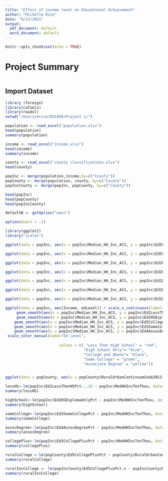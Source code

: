```yaml
---
title: "Effect of income level on Educational Achievement"
author: "Michelle Rice"
date: "9/13/2021"
output:
  pdf_document: default
  word_document: default
---
```


```r
knitr::opts_chunk$set(echo = TRUE)
```
# Project Summary
```

```

## Import Dataset
```r
library (foreign)
library(caTools)
library(readxl)
setwd("/Users/mrice/DSC680/Project 1/")

population <- read_excel("population.xlsx")
head(population)
summary(population)

income <- read_excel("income.xlsx")
head(income)
summary(income)

county <- read_excel("county classifications.xlsx")
head(county)

popInc <- merge(population,income,by=c("County"))
popCounty <- merge(population, county, by=c("County"))
popIncCounty <- merge(popInc, popCounty, by=c("County"))

head(popInc)
head(popCounty)
head(popIncCounty)
```


```r
defaultW <- getOption("warn") 

options(warn = -1)

library(ggplot2)
library("scales")

ggplot(data = popInc, aes(x = popInc$Median_HH_Inc_ACS, y = popInc$Ed5CollegePlusPct))  + geom_jitter() + labs(title="College vs. Income Level", x = "Income Level", y = "Percent of Pop with College")

ggplot(data = popInc, aes(x = popInc$Median_HH_Inc_ACS, y = popInc$Ed5CollegePlusPct)) + geom_smooth() + labs(title="College vs. Income Level", x = "Income Level", y = "Percent of Pop with College")

ggplot(data = popInc, aes(x = popInc$Median_HH_Inc_ACS, y = popInc$Ed2HSDiplomaOnlyPct))  + geom_jitter() + labs(title="College vs. Income Level", x = "Income Level", y = "Percent of Pop with College")

ggplot(data = popInc, aes(x = popInc$Median_HH_Inc_ACS, y = popInc$Ed2HSDiplomaOnlyPct)) + geom_smooth() + labs(title="College vs. Income Level", x = "Income Level", y = "Percent of Pop with College")

ggplot(data = popInc, aes(x = popInc$Median_HH_Inc_ACS, y = popInc$Ed1LessThanHSPct...10))  + geom_jitter() + labs(title="College vs. Income Level", x = "Income Level", y = "Percent of Pop with Less than High School")

ggplot(data = popInc, aes(x = popInc$Median_HH_Inc_ACS, y = popInc$Ed1LessThanHSPct...10)) + geom_smooth() + labs(title="College vs. Income Level", x = "Income Level", y = "Percent of Pop with Less than HS")

ggplot(data = popInc, aes(x = popInc$Median_HH_Inc_ACS, y = popInc$Ed1LessThanHSPct...10)) + geom_smooth() + labs(title="College vs. Income Level", x = "Income Level", y = "Percent of Pop with Less than HS")

ggplot(data = popInc, aes(Income, edLevel)) + scale_x_continuous(labels = comma) +
     geom_smooth(aes(x = popInc$Median_HH_Inc_ACS, y = popInc$Ed1LessThanHSPct...10 , colour="Less Than High School" )) +
     geom_smooth(aes(x = popInc$Median_HH_Inc_ACS, y = popInc$Ed2HSDiplomaOnlyPct, colour="High School Only")) +
    geom_smooth(aes(x = popInc$Median_HH_Inc_ACS, y = popInc$Ed5CollegePlusPct, colour ="College and Above"))+
    geom_smooth(aes(x = popInc$Median_HH_Inc_ACS, y = popInc$Ed3SomeCollegePct, colour="Some College"))+
    geom_smooth(aes(x = popInc$Median_HH_Inc_ACS, y = popInc$Ed4AssocDegreePct , colour="Associate Degree")) + labs(title = "Education Level by Income", x = "Income", y = "Education Level") +
 scale_color_manual(name="Ed Level", 
                        
                        values = c( "Less Than High School" = "red", 
                                   "High School Only"= "blue", 
                                   "College and Above"= "black", 
                                   "Some College" = "green", 
                                   "Associate Degree" = "yellow"))


ggplot(data = popCounty, aes(x = popCounty$RuralUrbanContinuumCode2013, y = popCounty$Ed5CollegePlusPct)) + geom_point() + labs(title="College vs. Income Level", x = "Income Level", y = "Percent of Pop with College")


```


```r
lessHS<-lm(popInc$Ed1LessThanHSPct...10 ~ popInc$MedHHIncTenThou, data=popInc)
summary(lessHS)

highSchool<-lm(popInc$Ed2HSDiplomaOnlyPct ~ popInc$MedHHIncTenThou, data=popInc)
summary(highSchool)

someCollege<-lm(popInc$Ed3SomeCollegePct ~ popInc$MedHHIncTenThou, data=popInc)
summary(someCollege)

assocDegree<-lm(popInc$Ed4AssocDegreePct ~ popInc$MedHHIncTenThou, data=popInc)
summary(assocDegree)

collegePlus<-lm(popInc$Ed5CollegePlusPct ~ popInc$MedHHIncTenThou, data=popInc)
summary(collegePlus)

```

```r
ruralCollege <-lm(popCounty$Ed5CollegePlusPct ~ popCounty$RuralUrbanContinuumCode2013, data=popCounty)
summary(ruralCollege)

ruralIncCollege <- lm(popIncCounty$Ed5CollegePlusPct.x ~ popIncCounty$RuralUrbanContinuumCode2013 + popIncCounty$Median_HH_Inc_ACS, data=popIncCounty)
summary(ruralIncCollege)

```







